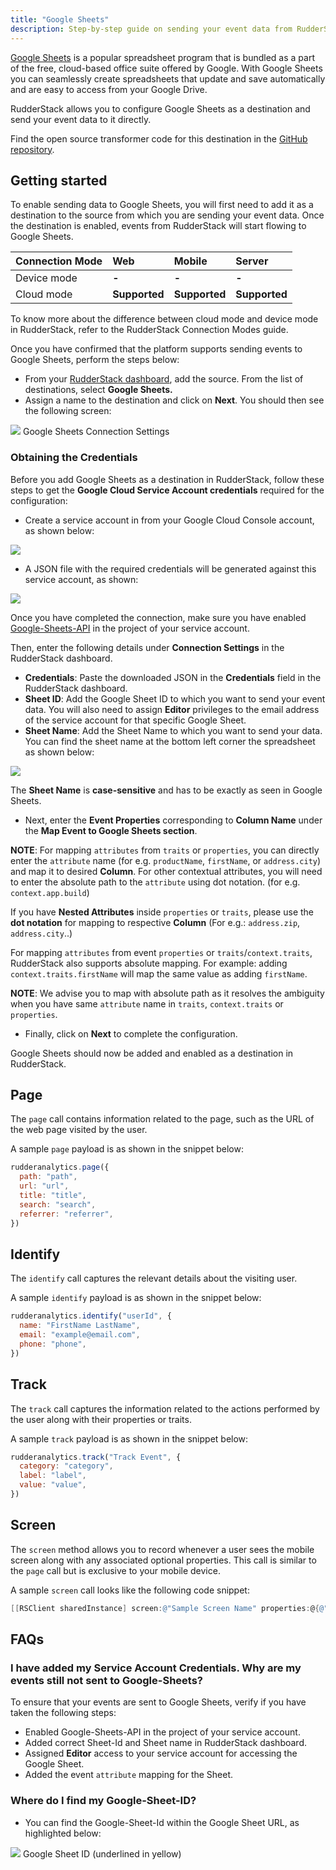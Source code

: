 ```yaml
---
title: "Google Sheets"
description: Step-by-step guide on sending your event data from RudderStack to Google Sheets.
---
```


[Google Sheets](https://www.google.com/sheets/about/) is a popular spreadsheet program that is bundled as a part of the free, cloud-based office suite offered by Google. With Google Sheets you can seamlessly create spreadsheets that update and save automatically and are easy to access from your Google Drive.

RudderStack allows you to configure Google Sheets as a destination and send your event data to it directly.

<div class="infoBlock">
Find the open source transformer code for this destination in the <a href="https://github.com/rudderlabs/rudder-transformer/tree/master/src/v0/destinations/googlesheets">GitHub repository</a>.
</div>

## Getting started

To enable sending data to Google Sheets, you will first need to add it as a destination to the source from which you are sending your event data. Once the destination is enabled, events from RudderStack will start flowing to Google Sheets.

| **Connection Mode** | **Web**       | **Mobile**    | **Server**    |
| :------------------ | :------------ | :------------ | :------------ |
| Device mode         | **-**         | **-**         | **-**         |
| Cloud mode          | **Supported** | **Supported** | **Supported** |

<div class="infoBlock">
To know more about the difference between cloud mode and device mode in RudderStack, refer to the <Link to="/destinations/rudderstack-connection-modes/">RudderStack Connection Modes</Link> guide.
</div>

Once you have confirmed that the platform supports sending events to Google Sheets, perform the steps below:

- From your [RudderStack dashboard](https://app.rudderstack.com/), add the source. From the list of destinations, select **Google Sheets.**
- Assign a name to the destination and click on **Next**. You should then see the following screen:

<img src="../../assets/google-sheets-config.png" />
<span class="imageTitle">Google Sheets Connection Settings</span>

### **Obtaining the Credentials**

Before you add Google Sheets as a destination in RudderStack, follow these steps to get the **Google Cloud Service Account credentials** required for the configuration:

- Create a service account in from your Google Cloud Console account, as shown below:

<img src="../../assets/image (84) (1) (1).png" />

- A JSON file with the required credentials will be generated against this service account, as shown:

<img src="../../assets/image (83).png" />

<div class="warningBlock">

Once you have completed the connection, make sure you have enabled [Google-Sheets-API](https://console.cloud.google.com/apis/library/sheets.googleapis.com?q=sheets&id=739c20c5-5641-41e8-a938-e55ddc082ad1&project=rudder-integration&supportedpurview=project) in the project of your service account.

</div>

Then, enter the following details under **Connection Settings** in the RudderStack dashboard.

- **Credentials**: Paste the downloaded JSON in the **Credentials** field in the RudderStack dashboard.
- **Sheet ID**: Add the Google Sheet ID to which you want to send your event data. You will also need to assign **Editor** privileges to the email address of the service account for that specific Google Sheet.
- **Sheet Name**: Add the Sheet Name to which you want to send your data. You can find the sheet name at the bottom left corner the spreadsheet as shown below:

<img src="../../assets/image (85).png" />

<div class="warningBlock">

The **Sheet Name** is **case-sensitive** and has to be exactly as seen in Google Sheets.

</div>

- Next, enter the **Event Properties** corresponding to **Column Name** under the **Map Event to Google Sheets section**.

**NOTE**: For mapping `attributes` from `traits` or `properties`,
you can directly enter the `attribute` name \(for e.g. `productName`,
`firstName`, or `address.city`\) and map it to desired **Column**. For other
contextual attributes, you will need to enter the absolute path to the
`attribute` using dot notation. \(for e.g. `context.app.build`\)

<div class="warningBlock">

If you have **Nested Attributes** inside `properties` or `traits`, please use the **dot notation** for mapping to respective **Column** \(For e.g.: `address.zip`, `address.city`..\)

</div>

<div class="infoBlock">

For mapping `attributes` from event `properties` or `traits`/`context.traits`, RudderStack also supports absolute mapping. For example: adding `context.traits.firstName` will map the same value as adding `firstName`.

**NOTE**: We advise you to map with absolute path as it resolves
the ambiguity when you have same `attribute` name in `traits`, `context.traits`
or `properties`.

</div>

- Finally, click on **Next** to complete the configuration.

Google Sheets should now be added and enabled as a destination in RudderStack.

## Page

The `page` call contains information related to the page, such as the URL of the web page visited by the user.

A sample `page` payload is as shown in the snippet below:

```javascript
rudderanalytics.page({
  path: "path",
  url: "url",
  title: "title",
  search: "search",
  referrer: "referrer",
})
```

## Identify

The `identify` call captures the relevant details about the visiting user.

A sample `identify` payload is as shown in the snippet below:

```javascript
rudderanalytics.identify("userId", {
  name: "FirstName LastName",
  email: "example@email.com",
  phone: "phone",
})
```

## Track

The `track` call captures the information related to the actions performed by the user along with their properties or traits.

A sample `track` payload is as shown in the snippet below:

```javascript
rudderanalytics.track("Track Event", {
  category: "category",
  label: "label",
  value: "value",
})
```

## Screen

The `screen` method allows you to record whenever a user sees the mobile screen along with any associated optional properties. This call is similar to the `page` call but is exclusive to your mobile device.

A sample `screen` call looks like the following code snippet:

```objectivec
[[RSClient sharedInstance] screen:@"Sample Screen Name" properties:@{@"prop_key" : @"prop_value"}];
```

## FAQs

### I have added my Service Account Credentials. Why are my events still not sent to Google-Sheets?

To ensure that your events are sent to Google Sheets, verify if you have taken the following steps:

- Enabled Google-Sheets-API in the project of your service account.
- Added correct Sheet-Id and Sheet name in RudderStack dashboard.
- Assigned **Editor** access to your service account for accessing the Google Sheet.
- Added the event `attribute` mapping for the Sheet.

### Where do I find my Google-Sheet-ID?

- You can find the Google-Sheet-Id within the Google Sheet URL, as highlighted below:

<img src="../../assets/Google-Sheet-ID.png" />
<span class="imageTitle">Google Sheet ID (underlined in yellow)</span>


